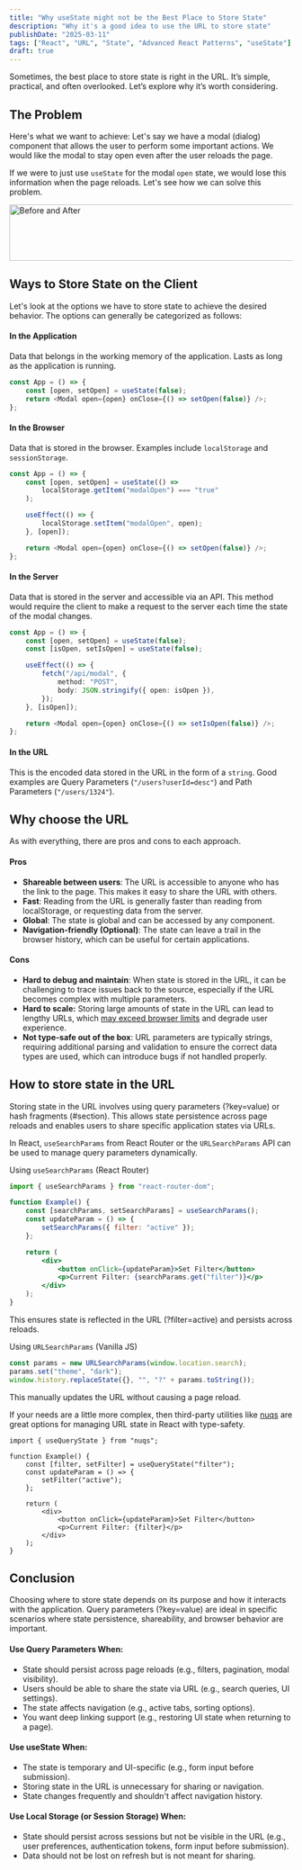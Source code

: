 ```yaml
---
title: "Why useState might not be the Best Place to Store State"
description: "Why it's a good idea to use the URL to store state"
publishDate: "2025-03-11"
tags: ["React", "URL", "State", "Advanced React Patterns", "useState"]
draft: true
---
```



Sometimes, the best place to store state is right in the URL. It’s simple, practical, and often overlooked. Let’s explore why it’s worth considering.

## The Problem

Here's what we want to achieve:
Let's say we have a modal (dialog) component that allows the user to perform some important actions. We would like the modal to stay open even after the user reloads the page.

If we were to just use `useState` for the modal `open` state, we would lose this information when the page reloads. Let's see how we can solve this problem.

<Image
    src="https://res.cloudinary.com/dc7wg0knu/image/upload/v1737826203/url-as-state-before-after_ia5irl.png"
    alt="Before and After"
    width="800"
    height="100"
/>

## Ways to Store State on the Client

Let's look at the options we have to store state to achieve the desired behavior.
The options can generally be categorized as follows:

#### In the Application

Data that belongs in the working memory of the application. Lasts as long as the application is running.

```ts
const App = () => {
    const [open, setOpen] = useState(false);
    return <Modal open={open} onClose={() => setOpen(false)} />;
};
```

#### In the Browser

Data that is stored in the browser. Examples include `localStorage` and `sessionStorage`.

```ts
const App = () => {
    const [open, setOpen] = useState(() =>
        localStorage.getItem("modalOpen") === "true"
    );

    useEffect(() => {
        localStorage.setItem("modalOpen", open);
    }, [open]);

    return <Modal open={open} onClose={() => setOpen(false)} />;
};
```

#### In the Server

Data that is stored in the server and accessible via an API. This method would require the client to make a request to the server each time the state of the modal changes.

```ts
const App = () => {
    const [open, setOpen] = useState(false);
    const [isOpen, setIsOpen] = useState(false);

    useEffect(() => {
        fetch("/api/modal", {
            method: "POST",
            body: JSON.stringify({ open: isOpen }),
        });
    }, [isOpen]);

    return <Modal open={open} onClose={() => setIsOpen(false)} />;
};
```

#### In the URL

This is the encoded data stored in the URL in the form of a `string`. Good examples are Query Parameters (`"/users?userId=desc"`) and Path Parameters (`"/users/1324"`).

## Why choose the URL

As with everything, there are pros and cons to each approach.

#### Pros

-   **Shareable between users**: The URL is accessible to anyone who has the link to the page. This makes it easy to share the URL with others.
-   **Fast**: Reading from the URL is generally faster than reading from localStorage, or requesting data from the server.
-   **Global**: The state is global and can be accessed by any component.
-   **Navigation-friendly (Optional)**: The state can leave a trail in the browser history, which can be useful for certain applications.

#### Cons

-   **Hard to debug and maintain**: When state is stored in the URL, it can be challenging to trace issues back to the source, especially if the URL becomes complex with multiple parameters.
-   **Hard to scale:** Storing large amounts of state in the URL can lead to lengthy URLs, which [may exceed browser limits](https://stackoverflow.com/questions/812925/what-is-the-maximum-possible-length-of-a-query-string) and degrade user experience.
-   **Not type-safe out of the box**: URL parameters are typically strings, requiring additional parsing and validation to ensure the correct data types are used, which can introduce bugs if not handled properly.

## How to store state in the URL

Storing state in the URL involves using query parameters (?key=value) or hash fragments (#section). This allows state persistence across page reloads and enables users to share specific application states via URLs.

In React, `useSearchParams` from React Router or the `URLSearchParams` API can be used to manage query parameters dynamically.

Using `useSearchParams` (React Router)

```jsx
import { useSearchParams } from "react-router-dom";

function Example() {
    const [searchParams, setSearchParams] = useSearchParams();
    const updateParam = () => {
        setSearchParams({ filter: "active" });
    };

    return (
        <div>
            <button onClick={updateParam}>Set Filter</button>
            <p>Current Filter: {searchParams.get("filter")}</p>
        </div>
    );
}
```

This ensures state is reflected in the URL (?filter=active) and persists across reloads.

Using `URLSearchParams` (Vanilla JS)

```jsx
const params = new URLSearchParams(window.location.search);
params.set("theme", "dark");
window.history.replaceState({}, "", "?" + params.toString());
```

This manually updates the URL without causing a page reload.

If your needs are a little more complex, then third-party utilities like [nuqs](https://github.com/47ng/nuqs) are great options for managing URL state in React with type-safety.

```tsx
import { useQueryState } from "nuqs";

function Example() {
    const [filter, setFilter] = useQueryState("filter");
    const updateParam = () => {
        setFilter("active");
    };

    return (
        <div>
            <button onClick={updateParam}>Set Filter</button>
            <p>Current Filter: {filter}</p>
        </div>
    );
}
```

## Conclusion

Choosing where to store state depends on its purpose and how it interacts with the application. Query parameters (?key=value) are ideal in specific scenarios where state persistence, shareability, and browser behavior are important.

#### Use Query Parameters When:

-   State should persist across page reloads (e.g., filters, pagination, modal visibility).
-   Users should be able to share the state via URL (e.g., search queries, UI settings).
-   The state affects navigation (e.g., active tabs, sorting options).
-   You want deep linking support (e.g., restoring UI state when returning to a page).

#### Use useState When:

-   The state is temporary and UI-specific (e.g., form input before submission).
-   Storing state in the URL is unnecessary for sharing or navigation.
-   State changes frequently and shouldn't affect navigation history.

#### Use Local Storage (or Session Storage) When:

-   State should persist across sessions but not be visible in the URL (e.g., user preferences, authentication tokens, form input before submission).
-   Data should not be lost on refresh but is not meant for sharing.
